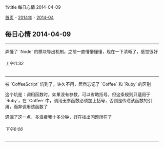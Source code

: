 %title 每日心情 2014-04-09

[[../../../index|首页]] - [[../index|2014年]] - [[index|2014-04]]
==每日心情 2014-04-09==
----
弄懂了 `Node` 的模块导出机制，之前一直懵懵懂懂，现在一下清晰了，感觉很好
======上午11:32======
----
被 `CoffeeScript` 坑到了，许久不用，居然忘记了 `Coffee` 和 `Ruby` 的区别

这个坑是：调用函数时，如果没有参数，可以省略括号。但这条规则只适用于 `Ruby`，在 `Coffee` 中，调用无参函数必须加上括号，否则是传递该函数的引用，而非调用该函数了

遗漏了这一点，多浪费我十多分钟，好在找出问题所在了
======下午6:06======
----
